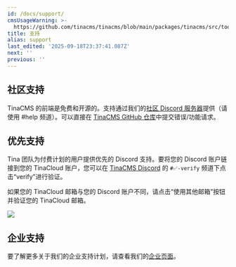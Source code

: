 ```yaml
---
id: /docs/support/
cmsUsageWarning: >-
  https://github.com/tinacms/tinacms/blob/main/packages/tinacms/src/toolkit/tina-cms.ts
title: 支持
alias: support
last_edited: '2025-09-18T23:37:41.087Z'
next: ''
previous: ''
---
```


## 社区支持

TinaCMS 的前端是免费和开源的。支持通过我们的[社区 Discord 服务器](https://discord.com/invite/zumN63Ybpf)提供（请使用 #help 频道）。可以直接在 [TinaCMS GitHub 仓库](https://github.com/tinacms/tinacms/issues/new/choose)中提交错误/功能请求。

## 优先支持

Tina 团队为付费计划的用户提供优先的 Discord 支持。要将您的 Discord 账户链接到您的 TinaCloud 账户，您可以在 [TinaCMS Discord](https://discord.com/invite/zumN63Ybpf) 的 `#✅-verify` 频道下点击“verify”进行验证。

如果您的 TinaCloud 邮箱与您的 Discord 账户不同，请点击“使用其他邮箱”按钮并验证您的 TinaCloud 邮箱。

![](/img/discord-support.png)

## 企业支持

要了解更多关于我们的企业支持计划，请查看我们的[企业页面](https://tina.io/enterprise/)。